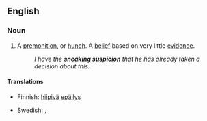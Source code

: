 ==English==

===Noun===
{{infl|en|noun|head=[[sneaking]] [[suspicion]]}}

# A [[premonition]], or [[hunch]]. A [[belief]] based on very little [[evidence]].
#: ''I have the '''sneaking suspicion''' that he has already taken a decision about this.''

====Translations====
{{trans-top|premonition, or hunch; belief based on very little evidence}}
* Finnish: [[hiipivä]] [[epäilys]]
{{trans-mid}}
* Swedish: {{t+|sv|aning|c}}, {{t+|sv|föraning|c|alt=(smygande) föraning}}
{{trans-bottom}}